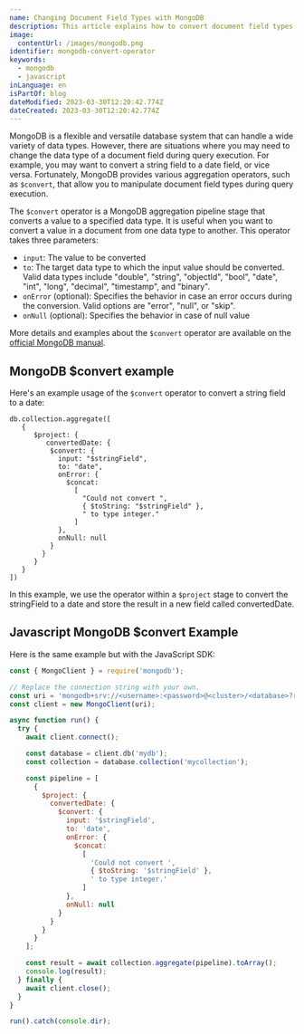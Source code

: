 ```yaml
---
name: Changing Document Field Types with MongoDB
description: This article explains how to convert document field types during query execution and how to use MongoDB's built-in aggregation operators $convert. The article also provides practical examples and code snippets to demonstrate how to change field types in MongoDB.
image:
  contentUrl: /images/mongodb.png
identifier: mongodb-convert-operator
keywords:
  - mongodb
  - javascript
inLanguage: en
isPartOf: blog
dateModified: 2023-03-30T12:20:42.774Z
dateCreated: 2023-03-30T12:20:42.774Z
---
```


MongoDB is a flexible and versatile database system that can handle a wide variety of data types. However, there are situations where you may need to change the data type of a document field during query execution. For example, you may want to convert a string field to a date field, or vice versa. Fortunately, MongoDB provides various aggregation operators, such as `$convert`, that allow you to manipulate document field types during query execution.

The `$convert` operator is a MongoDB aggregation pipeline stage that converts a value to a specified data type. It is useful when you want to convert a value in a document from one data type to another. This operator takes three parameters:

- `input`: The value to be converted
- `to`: The target data type to which the input value should be converted. Valid data types include "double", "string", "objectId", "bool", "date", "int", "long", "decimal", "timestamp", and "binary".
- `onError` (optional): Specifies the behavior in case an error occurs during the conversion. Valid options are "error", "null", or "skip".
- `onNull` (optional): Specifies the behavior in case of null value

More details and examples about the `$convert` operator are available on the [official MongoDB manual](https://www.mongodb.com/docs/manual/reference/operator/aggregation/convert/).

## MongoDB $convert example

Here's an example usage of the `$convert` operator to convert a string field to a date:

```
db.collection.aggregate([
   {
      $project: {
         convertedDate: {
          $convert: {
            input: "$stringField",
            to: "date",
            onError: {
              $concat:
                [
                  "Could not convert ",
                  { $toString: "$stringField" },
                  " to type integer."
                ]
            },
            onNull: null
          }
        }
      }
   }
])
```

In this example, we use the operator within a `$project` stage to convert the stringField to a date and store the result in a new field called convertedDate.

## Javascript MongoDB $convert Example

Here is the same example but with the JavaScript SDK:

```javascript
const { MongoClient } = require('mongodb');

// Replace the connection string with your own.
const uri = 'mongodb+srv://<username>:<password>@<cluster>/<database>?retryWrites=true&w=majority';
const client = new MongoClient(uri);

async function run() {
  try {
    await client.connect();

    const database = client.db('mydb');
    const collection = database.collection('mycollection');

    const pipeline = [
      {
        $project: {
          convertedDate: {
            $convert: {
              input: '$stringField',
              to: 'date',
              onError: {
                $concat:
                  [
                    'Could not convert ',
                    { $toString: '$stringField' },
                    ' to type integer.'
                  ]
              },
              onNull: null
            }
          }
        }
      }
    ];

    const result = await collection.aggregate(pipeline).toArray();
    console.log(result);
  } finally {
    await client.close();
  }
}

run().catch(console.dir);
```
